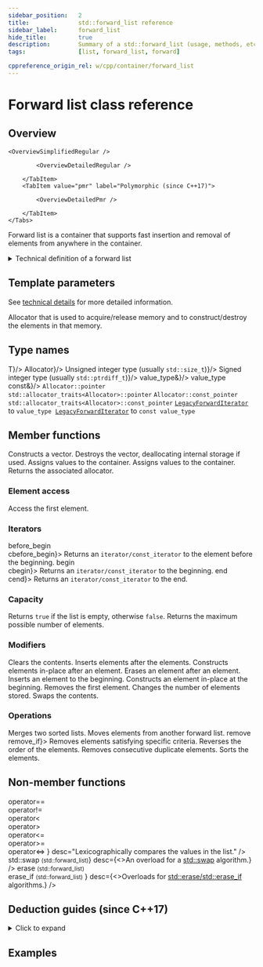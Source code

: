 ```yaml
---
sidebar_position:	2
title:				std::forward_list reference
sidebar_label:		forward_list
hide_title:			true
description:		Summary of a std::forward_list (usage, methods, etc.) - C++ Language
tags:				[list, forward_list, forward]

cppreference_origin_rel: w/cpp/container/forward_list
---
```



<!------------------ Codes ----------------->



<NotFinished />

# Forward list class reference

## Overview

<Tabs>
<TabItem value="simplified" label="Simplified (since C++11)" default>

	<OverviewSimplifiedRegular />

</TabItem>
<TabItem value="detailed" label="Detailed">
	<Tabs>
		<TabItem value="regular" label="Regular (since C++11)" default>

			<OverviewDetailedRegular />

		</TabItem>
		<TabItem value="pmr" label="Polymorphic (since C++17)">

			<OverviewDetailedPmr />

		</TabItem>
	</Tabs>
</TabItem>
</Tabs>

Forward list is a container that supports fast insertion and removal of elements from anywhere in the container.

<details>
<summary>Technical definition of a forward list</summary>
<div>

[`std::forward_list`](#) is a container that supports fast insertion and removal of elements from anywhere in the container.
:::important
Fast random access is not supported.
:::

It is implemented as a singly-linked list. Compared to [`std::list`](forward-list.mdx) this container provides more space efficient storage when bidirectional iteration is not needed.

Adding, removing and moving the elements within the list, or across several lists, does not invalidate the iterators currently referring to other elements in the list. However, an iterator or reference referring to an element is invalidated when the corresponding element is removed (via [`erase_after`](forward-list/erase-after.mdx)) from the list.

[`std::forward_list`](#) meets the requirements of [`Container`](/docs/named_req/Container) (except for the size member function and that [`operator==`](forward-list/operator_eq.mdx)'s complexity is always linear), [`AllocatorAwareContainer`](/docs/named_req/AllocatorAwareContainer) and [`SequenceContainer`](/docs/named_req/SequenceContainer).

</div>
</details>

<ClassSummary name="forward_list" namespaces="std" folder="forward_list" headerName="forward_list">

## Template parameters

See [technical details](#technical-details) for more detailed information.

<SymbolTable noTraits>
	<Symbol name="T" desc="Type of the elements." />
	<Symbol name="Allocator">
		Allocator that is used to acquire/release memory and to construct/destroy the elements in that memory.
	</Symbol>
</SymbolTable>

## Type names

<SymbolTable>
	<Symbol pub name="value_type" 				desc={<code>T</code>}/>
	<Symbol pub name="allocator_type"			desc={<code>Allocator</code>}/>
	<Symbol pub name="size_type"				desc={<>Unsigned integer type (usually <code>std::size_t</code>)</>}/>
	<Symbol pub name="difference_type"			desc={<>Signed integer type (usually <code>std::ptrdiff_t</code>)</>}/>
	<Symbol pub name="reference"				desc={<code>value_type&amp;</code>}/>
	<Symbol pub name="const_reference"			desc={<code>value_type const&amp;</code>}/>
	<Symbol pub name="pointer">
		<Until v="cpp11"><code>Allocator::pointer</code></Until><br/>
		<Since v="cpp11"><code>std::allocator_traits&lt;Allocator&gt;::pointer</code></Since>
	</Symbol>
	<Symbol pub name="const_pointer">
		<Until v="cpp11"><code>Allocator::const_pointer</code></Until><br/>
		<Since v="cpp11"><code>std::allocator_traits&lt;Allocator&gt;::const_pointer</code></Since>
	</Symbol>
	<Symbol pub name="iterator">
		<a href="#"><code>LegacyForwardIterator</code></a> to <code>value_type</code>&nbsp;
	</Symbol>
	<Symbol pub name="const_iterator">
		<a href="#"><code>LegacyForwardIterator</code></a> to <code>const value_type</code>&nbsp;
	</Symbol>
</SymbolTable>

## Member functions

<SymbolTable>
	<Symbol pub autoLink linkName="constructors" name="(constructors)">
		Constructs a vector.
	</Symbol>
	<Symbol pub autoLink linkName="destructor" name="(destructor)">
		Destroys the vector, deallocating internal storage if used.
	</Symbol>
	<Symbol pub autoLink linkName="operator_assign" name="operator=">
		Assigns values to the container.
	</Symbol>
	<Symbol pub autoLink name="assign">
		Assigns values to the container.
	</Symbol>
	<Symbol pub autoLink name="get_allocator">
		Returns the associated allocator.
	</Symbol>
</SymbolTable>

### Element access

<SymbolTable>
	<Symbol pub autoLink name="front">
		Access the first element.
	</Symbol>
</SymbolTable>

### Iterators

<SymbolTable>
	<Symbol pub autoLink linkName="before_begin" name={<>before_begin<br/>cbefore_begin</>}>
		Returns an <code>iterator/const_iterator</code> to the element before the beginning.
	</Symbol>
	<Symbol pub autoLink linkName="begin" name={<>begin<br/>cbegin</>}>
		Returns an <code>iterator/const_iterator</code> to the beginning.
	</Symbol>
	<Symbol pub autoLink linkName="end" name={<>end<br/>cend</>}>
		Returns an <code>iterator/const_iterator</code> to the end.
	</Symbol>
</SymbolTable>

### Capacity

<SymbolTable>
	<Symbol pub autoLink name="empty">
		Returns <code>true</code> if the list is empty, otherwise <code>false</code>.
	</Symbol>
	<Symbol pub autoLink name="max_size">
		Returns the maximum possible number of elements.
	</Symbol>
</SymbolTable>

### Modifiers

<SymbolTable>
	<Symbol pub autoLink name="clear">
		Clears the contents.
	</Symbol>
	<Symbol pub autoLink name="insert_after">
		Inserts elements after the elements.
	</Symbol>
	<Symbol pub autoLink name="emplace_after">
		Constructs elements in-place after an element.
	</Symbol>
	<Symbol pub autoLink name="erase_after">
		Erases an element after an element.
	</Symbol>
	<Symbol pub autoLink name="push_front">
		Inserts an element to the beginning.
	</Symbol>
	<Symbol pub autoLink name="emplace_front">
		Constructs an element in-place at the beginning.
	</Symbol>
	<Symbol pub autoLink name="pop_front">
		Removes the first element.
	</Symbol>
	<Symbol pub autoLink name="resize">
		Changes the number of elements stored.
	</Symbol>
	<Symbol pub autoLink name="swap">
		Swaps the contents.
	</Symbol>
</SymbolTable>

### Operations

<SymbolTable>
	<Symbol pub autoLink name="merge">
		Merges two sorted lists.
	</Symbol>
	<Symbol pub autoLink name="splice_after">
		Moves elements from another forward list.
	</Symbol>
	<Symbol pub autoLink name={<>remove<br/>remove_if</>}>
		Removes elements satisfying specific criteria.
	</Symbol>
	<Symbol pub autoLink name="reverse">
		Reverses the order of the elements.
	</Symbol>
	<Symbol pub autoLink name="unique">
		Removes consecutive duplicate elements.
	</Symbol>
	<Symbol pub autoLink name="sort">
		Sorts the elements.
	</Symbol>
</SymbolTable>

## Non-member functions

<SymbolTable noTraits>
	<Symbol name={<>
				operator==<br/>
				<Removed v="cpp20">operator!=</Removed> <br/>
				<Removed v="cpp20">operator&lt;</Removed> <br/>
				<Removed v="cpp20">operator&gt;</Removed> <br/>
				<Removed v="cpp20">operator&lt;=</Removed> <br/>
				<Removed v="cpp20">operator&gt;=</Removed> <br/>
				<Since v="cpp20">operator&lt;=&gt;</Since>
			</>}
			desc="Lexicographically compares the values in the list."
		/>
	<Symbol name={<>std::swap <small>(std::forward_list)</small></>}
			desc={<>An overload for a <a href="#">std::swap</a> algorithm.</>}
		/>
	<Symbol name={<>
				erase <small>(std::forward_list)</small><br/>
				erase_if <small>(std::forward_list)</small>
			</>}
			desc={<>Overloads for <a href="#">std::erase/std::erase_if</a> algorithms.</>}
		/>
</SymbolTable>

</ClassSummary>

## Deduction guides (since C++17)
<details>
<summary>Click to expand</summary>
<div>
	<DeductionGuides />
</div>
</details>

## Examples

<ImproveSection />
